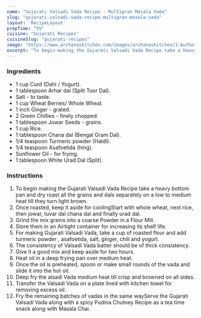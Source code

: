 ---
name: "Gujarati Valsadi Vada Recipe - Multigran Masala Vada"
slug: "gujarati-valsadi-vada-recipe-multigran-masala-vada"
layout: 'RecipeLayout'
prepTime: "55"
cuisine: "Gujarati Recipes﻿"
cuisineSlug: "gujarati-recipes"
image: "https://www.archanaskitchen.com/images/archanaskitchen/1-Author/Megha_Joshi/Gujarati_Valsad_Vada_Recipe_-_Multigrain_Masala_Vada-1.jpg"
excerpt: "To begin making the Gujarati Valsadi Vada Recipe take a heavy bottom pan and dry roast all the grains and dals separately on a low to medium heat till they turn light brown"
---

### Ingredients

- 1 cup Curd (Dahi / Yogurt).
- 1 tablespoon Arhar dal (Split Toor Dal).
- Salt - to taste.
- 1 cup Wheat Berries/ Whole Wheat.
- 1 inch Ginger - grated.
- 2 Green Chillies - finely chopped.
- 1 tablespoon Jowar Seeds - grains.
- 1 cup Rice.
- 1 tablespoon Chana dal (Bengal Gram Dal).
- 1/4 teaspoon Turmeric powder (Haldi).
- 1/4 teaspoon Asafoetida (hing).
- Sunflower Oil - for frying.
- 1 tablespoon White Urad Dal (Split).

### Instructions

1. To begin making the Gujarati Valsadi Vada Recipe take a heavy bottom pan and dry roast all the grains and dals separately on a low to medium heat till they turn light brown.
1. Once roasted, keep it aside for coolingStart with whole wheat, next rice, then jowar, tuvar dal chana dal and finally urad dal.
1. Grind the mix grains into a coarse Powder in a Flour Mill.
1. Store them in an Airtight container for increasing its shelf life.
1. For making Gujarati Valsadi Vada, take a cup of roasted flour and add turmeric powder , asafoetida, salt, ginger, chili and yogurt.
1. The consistency of Valsadi Vada batter should be of thick consistency.
1. Give it a good mix and keep aside for two hours.
1. Heat oil in a deep frying pan over medium heat.
1.  Once the oil is preheated, spoon or make small rounds of the vada and slide it into the hot oil.
1. Deep fry the alsadi Vada medium heat till crisp and browned on all sides.
1. Transfer the Valsadi Vada on a plate lined with kitchen towel for removing excess oil.
1. Fry the remaining batches of vadas in the same wayServe the Gujarati Valsadi Vada along with a spicy Pudina Chutney Recipe as a tea time snack along with Masala Chai.
